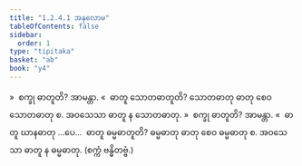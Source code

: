 ```yaml
---
title: "1.2.4.1 အနုလောမ"
tableOfContents: false
sidebar:
  order: 1
type: "tipitaka"
basket: "ab"
book: "y4"
---
```



<DynamicBreadcrumb />

<Division number="16" book="y4" e="ch" v="33" p="202">

<Paragraph number="205" book="y4">
»  စက္ခု ဓာတူတိ? အာမန္တာ.
</Paragraph>

<Paragraph number="206" book="y4">
«  ဓာတူ သောတဓာတူတိ?
</Paragraph>

<Paragraph number="207" book="y4">
သောတဓာတု ဓာတု စေဝ သောတဓာတု စ. အဝသေသာ ဓာတူ န သောတဓာတု.
</Paragraph>

<Paragraph number="208" book="y4">
»  စက္ခု ဓာတူတိ? အာမန္တာ.
</Paragraph>

<Paragraph number="209" book="y4">
«  ဓာတူ ဃာနဓာတု …ပေ…  ဓာတူ ဓမ္မဓာတူတိ?
</Paragraph>

<Paragraph number="210" book="y4">
ဓမ္မဓာတု ဓာတု စေဝ ဓမ္မဓာတု စ. အဝသေသာ ဓာတူ န ဓမ္မဓာတု.

</Paragraph>
</Division>

<Paragraph number="211" type="center" book="y4">
(စက္ကံ ဗန္ဓိတဗ္ဗံ.)
</Paragraph>